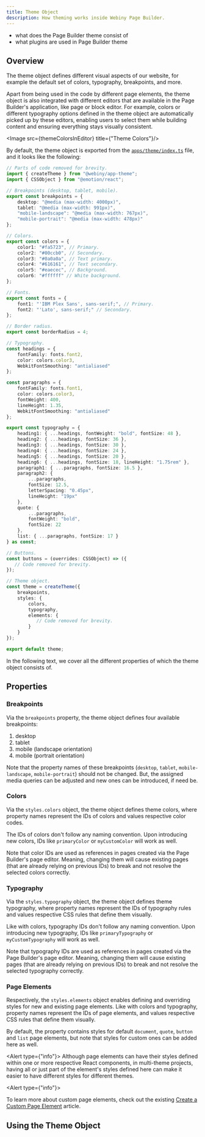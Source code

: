 ```yaml
---
title: Theme Object
description: How theming works inside Webiny Page Builder.
---
```



<!-- Always include this section on top of the page. -->

<Alert type="success" title="What You’ll Learn">

  - what does the Page Builder theme consist of
  - what plugins are used in Page Builder theme

</Alert>

## Overview

The theme object defines different visual aspects of our website, for example the default set of colors, typography, breakpoints, and more.

Apart from being used in the code by different page elements, the theme object is also integrated with different editors that are available in the Page Builder's application, like page or block editor. For example, colors or different typography options defined in the theme object are automatically picked up by these editors, enabling users to select them while building content and ensuring everything stays visually consistent.

<Image src={themeColorsInEditor} title={"Theme Colors"}/>

By default, the theme object is exported from the [`apps/theme/index.ts`](#) file, and it looks like the following:

```ts apps/theme/theme.ts
// Parts of code removed for brevity.
import { createTheme } from "@webiny/app-theme";
import { CSSObject } from "@emotion/react";

// Breakpoints (desktop, tablet, mobile).
export const breakpoints = {
    desktop: "@media (max-width: 4000px)",
    tablet: "@media (max-width: 991px)",
    "mobile-landscape": "@media (max-width: 767px)",
    "mobile-portrait": "@media (max-width: 478px)"
};

// Colors.
export const colors = {
    color1: "#fa5723", // Primary.
    color2: "#00ccb0", // Secondary.
    color3: "#0a0a0a", // Text primary.
    color4: "#616161", // Text secondary.
    color5: "#eaecec", // Background.
    color6: "#ffffff" // White background.
};

// Fonts.
export const fonts = {
    font1: "'IBM Plex Sans', sans-serif;", // Primary.
    font2: "'Lato', sans-serif;" // Secondary.
};

// Border radius.
export const borderRadius = 4;

// Typography.
const headings = {
    fontFamily: fonts.font2,
    color: colors.color3,
    WebkitFontSmoothing: "antialiased"
};

const paragraphs = {
    fontFamily: fonts.font1,
    color: colors.color3,
    fontWeight: 400,
    lineHeight: 1.35,
    WebkitFontSmoothing: "antialiased"
};

export const typography = {
    heading1: { ...headings, fontWeight: "bold", fontSize: 48 },
    heading2: { ...headings, fontSize: 36 },
    heading3: { ...headings, fontSize: 30 },
    heading4: { ...headings, fontSize: 24 },
    heading5: { ...headings, fontSize: 20 },
    heading6: { ...headings, fontSize: 18, lineHeight: "1.75rem" },
    paragraph1: { ...paragraphs, fontSize: 16.5 },
    paragraph2: {
        ...paragraphs,
        fontSize: 12.5,
        letterSpacing: "0.45px",
        lineHeight: "19px"
    },
    quote: {
        ...paragraphs,
        fontWeight: "bold",
        fontSize: 22
    },
    list: { ...paragraphs, fontSize: 17 }
} as const;

// Buttons.
const buttons = (overrides: CSSObject) => ({
   // Code removed for brevity.
});

// Theme object.
const theme = createTheme({
    breakpoints,
    styles: {
        colors,
        typography,
        elements: {
           // Code removed for brevity.
        }
    }
});

export default theme;

```

In the following text, we cover all the different properties of which the theme object consists of.

## Properties

### Breakpoints

Via the `breakpoints` property, the theme object defines four available breakpoints:

1. desktop
2. tablet
3. mobile (landscape orientation)
4. mobile (portrait orientation)

Note that the property names of these breakpoints (`desktop`, `tablet`, `mobile-landscape`, `mobile-portrait`) should not be changed. But, the assigned media queries can be adjusted and new ones can be introduced, if need be.

### Colors

Via the `styles.colors` object, the theme object defines theme colors, where property names represent the IDs of colors and values respective color codes.

The IDs of colors don't follow any naming convention. Upon introducing new colors, IDs like `primaryColor` or `myCustomColor` will work as well.

<Alert type="warning">
  Note that color IDs are used as references in pages created via the Page Builder's page editor. Meaning, changing them will cause existing pages (that are already relying on previous IDs) to break and not resolve the selected colors correctly.
</Alert>

### Typography

Via the `styles.typography` object, the theme object defines theme typography, where property names represent the IDs of typography rules and values respective CSS rules that define them visually.

Like with colors, typography IDs don't follow any naming convention. Upon introducing new typography, IDs like `primaryTypography` or `myCustomTypography` will work as well.

<Alert type="warning">
  Note that typography IDs are used as references in pages created via the Page Builder's page editor. Meaning, changing them will cause existing pages (that are already relying on previous IDs) to break and not resolve the selected typography correctly.
</Alert>

### Page Elements

Respectively, the `styles.elements` object enables defining and overriding styles for new and existing page elements. Like with colors and typography, property names represent the IDs of page elements, and values respective CSS rules that define them visually.

By default, the property contains styles for default `document`, `quote`, `button` and `list` page elements, but note that styles for custom ones can be added here as well.

<Alert type={"info"}>
  Although page elements can have their styles defined within one or more respective React components, in multi-theme projects, having all or just part of the element's styles defined here can make it easier to have different styles for different themes.
</Alert>

<Alert type={"info"}>

  To learn more about custom page elements, check out the existing [Create a Custom Page Element](/docs/{version}/page-builder/extending/create-a-page-element) article.

</Alert>

## Using the Theme Object
